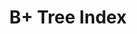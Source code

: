 ---
id: "db_mq_013"
questionType: "MULTIPLE_CHOICE"
title: "B+ Tree Index"
description: "Why are B+ trees preferred for database indexing over binary search trees?"
difficulty: "HARD"
category: "Database"
options:
  - "They support better memory caching and disk reads"
  - "They are easier to implement"
  - "They don’t require balancing"
  - "They avoid duplicate keys"
correctAnswer: 0
---